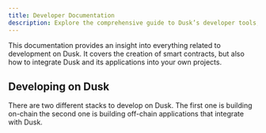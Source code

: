 ```yaml
---
title: Developer Documentation
description: Explore the comprehensive guide to Dusk’s developer tools, use-cases and know-how.
---
```


This documentation provides an insight into everything related to development on Dusk. It covers the creation of smart contracts, but also how to integrate Dusk and its applications into your own projects.

## Developing on Dusk

There are two different stacks to develop on Dusk. The first one is building on-chain the second one is building off-chain applications that integrate with Dusk.

<CardGrid>
        <LinkCard title="Smart Contracts" href="/developer/smart-contract/introduction" description="Writing smart contracts for Dusk"/>
        <LinkCard title="Integrate with DuskEVM" href="/developer/smart-contracts-dusk-evm/deploy-on-evm" description="Deploy your smart contracts on DuskEVM"/>
        <LinkCard title="Integrate with DuskDS" href="/developer/integrations/introduction" description="Integrate your applications with DuskDS"/>
        <LinkCard title="Dusk Improvement Proposals" href="/developer/contribute/dips" description="Contribute to the core protocol development"/>
</CardGrid>
